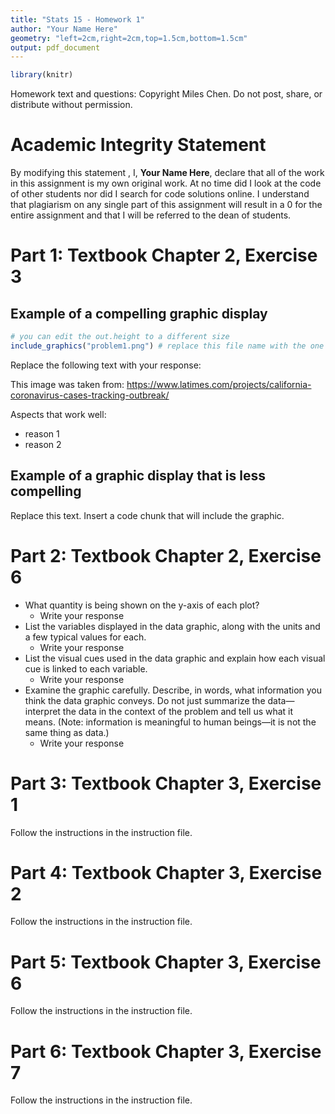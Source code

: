 ```yaml
---
title: "Stats 15 - Homework 1"
author: "Your Name Here"
geometry: "left=2cm,right=2cm,top=1.5cm,bottom=1.5cm"
output: pdf_document
---
```


```r
library(knitr)
```

Homework text and questions: Copyright Miles Chen. Do not post, share, or distribute without permission.

# Academic Integrity Statement

By modifying this statement , I, **Your Name Here**, declare that all of the work in this assignment is my own original work. At no time did I look at the code of other students nor did I search for code solutions online. I understand that plagiarism on any single part of this assignment will result in a 0 for the entire assignment and that I will be referred to the dean of students.

# Part 1: Textbook Chapter 2, Exercise 3

## Example of a compelling graphic display

```r
# you can edit the out.height to a different size
include_graphics("problem1.png") # replace this file name with the one you chose
```

Replace the following text with your response:

This image was taken from: <https://www.latimes.com/projects/california-coronavirus-cases-tracking-outbreak/>

Aspects that work well:

+ reason 1
+ reason 2

## Example of a graphic display that is less compelling

Replace this text. Insert a code chunk that will include the graphic.


# Part 2: Textbook Chapter 2, Exercise 6

+ What quantity is being shown on the y-axis of each plot?
    + Write your response
+ List the variables displayed in the data graphic, along with the units and a few typical values for each.
    + Write your response
+ List the visual cues used in the data graphic and explain how each visual cue is linked to each variable.
    + Write your response
+ Examine the graphic carefully. Describe, in words, what information you think the data graphic conveys. Do not just summarize the data—interpret the data in the context of the problem and tell us what it means. (Note: information is meaningful to human beings—it is not the same thing as data.)
    + Write your response


# Part 3: Textbook Chapter 3, Exercise 1

Follow the instructions in the instruction file.

# Part 4: Textbook Chapter 3, Exercise 2

Follow the instructions in the instruction file.


# Part 5: Textbook Chapter 3, Exercise 6

Follow the instructions in the instruction file.

# Part 6: Textbook Chapter 3, Exercise 7

Follow the instructions in the instruction file.



